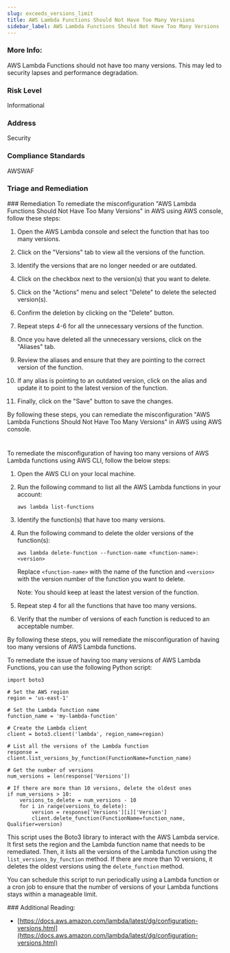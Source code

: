 ```yaml
---
slug: exceeds_versions_limit
title: AWS Lambda Functions Should Not Have Too Many Versions
sidebar_label: AWS Lambda Functions Should Not Have Too Many Versions
---
```


### More Info:

AWS Lambda Functions should not have too many versions. This may led to security lapses and performance degradation.

### Risk Level

Informational

### Address

Security

### Compliance Standards

AWSWAF



### Triage and Remediation
<Tabs>
<Tab title='Remediation'>
### Remediation

<AccordionGroup>
<Accordion title='Using Console' defaultOpen='true'>
To remediate the misconfiguration "AWS Lambda Functions Should Not Have Too Many Versions" in AWS using AWS console, follow these steps:

1. Open the AWS Lambda console and select the function that has too many versions.

2. Click on the "Versions" tab to view all the versions of the function.

3. Identify the versions that are no longer needed or are outdated.

4. Click on the checkbox next to the version(s) that you want to delete.

5. Click on the "Actions" menu and select "Delete" to delete the selected version(s).

6. Confirm the deletion by clicking on the "Delete" button.

7. Repeat steps 4-6 for all the unnecessary versions of the function.

8. Once you have deleted all the unnecessary versions, click on the "Aliases" tab.

9. Review the aliases and ensure that they are pointing to the correct version of the function.

10. If any alias is pointing to an outdated version, click on the alias and update it to point to the latest version of the function.

11. Finally, click on the "Save" button to save the changes.

By following these steps, you can remediate the misconfiguration "AWS Lambda Functions Should Not Have Too Many Versions" in AWS using AWS console.

#
</Accordion>

<Accordion title='Using CLI'>
To remediate the misconfiguration of having too many versions of AWS Lambda functions using AWS CLI, follow the below steps:

1. Open the AWS CLI on your local machine.
2. Run the following command to list all the AWS Lambda functions in your account:

   ```
   aws lambda list-functions
   ```

3. Identify the function(s) that have too many versions.
4. Run the following command to delete the older versions of the function(s):

   ```
   aws lambda delete-function --function-name <function-name>:<version>
   ```

   Replace `<function-name>` with the name of the function and `<version>` with the version number of the function you want to delete. 

   Note: You should keep at least the latest version of the function.

5. Repeat step 4 for all the functions that have too many versions.
6. Verify that the number of versions of each function is reduced to an acceptable number.

By following these steps, you will remediate the misconfiguration of having too many versions of AWS Lambda functions.
</Accordion>

<Accordion title='Using Python'>
To remediate the issue of having too many versions of AWS Lambda Functions, you can use the following Python script:

```
import boto3

# Set the AWS region
region = 'us-east-1'

# Set the Lambda function name
function_name = 'my-lambda-function'

# Create the Lambda client
client = boto3.client('lambda', region_name=region)

# List all the versions of the Lambda function
response = client.list_versions_by_function(FunctionName=function_name)

# Get the number of versions
num_versions = len(response['Versions'])

# If there are more than 10 versions, delete the oldest ones
if num_versions > 10:
    versions_to_delete = num_versions - 10
    for i in range(versions_to_delete):
        version = response['Versions'][i]['Version']
        client.delete_function(FunctionName=function_name, Qualifier=version)
```

This script uses the Boto3 library to interact with the AWS Lambda service. It first sets the region and the Lambda function name that needs to be remediated. Then, it lists all the versions of the Lambda function using the `list_versions_by_function` method. If there are more than 10 versions, it deletes the oldest versions using the `delete_function` method. 

You can schedule this script to run periodically using a Lambda function or a cron job to ensure that the number of versions of your Lambda functions stays within a manageable limit.
</Accordion>

</AccordionGroup>
</Tab>
</Tabs>
### Additional Reading:

- [https://docs.aws.amazon.com/lambda/latest/dg/configuration-versions.html](https://docs.aws.amazon.com/lambda/latest/dg/configuration-versions.html) 

